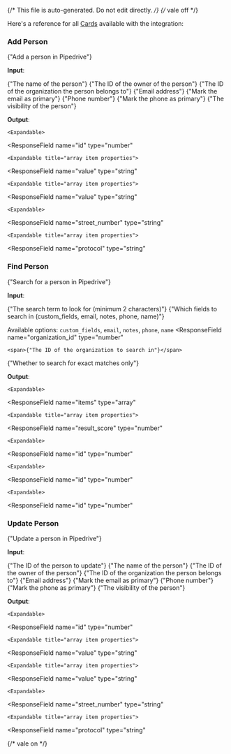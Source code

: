 {/* This file is auto-generated. Do not edit directly. */}
{/* vale off */}

Here's a reference for all [Cards](/learn/reference/cards/introduction) available with the integration:

### Add Person

<span>{"Add a person in Pipedrive"}</span>

**Input**:

<Expandable title="input fields">
  <ResponseField
    name="name"
    type="string"
    required
  >
    <span>{"The name of the person"}</span>
  </ResponseField>
  <ResponseField
    name="owner_id"
    type="number"
  >
    <span>{"The ID of the owner of the person"}</span>
  </ResponseField>
  <ResponseField
    name="org_id"
    type="number"
  >
    <span>{"The ID of the organization the person belongs to"}</span>
  </ResponseField>
  <ResponseField
    name="emailValue"
    type="string"
  >
    <span>{"Email address"}</span>
  </ResponseField>
  <ResponseField
    name="emailPrimary"
    type="boolean"
  >
    <span>{"Mark the email as primary"}</span>
  </ResponseField>
  <ResponseField
    name="phoneValue"
    type="string"
  >
    <span>{"Phone number"}</span>
  </ResponseField>
  <ResponseField
    name="phonePrimary"
    type="boolean"
  >
    <span>{"Mark the phone as primary"}</span>
  </ResponseField>
  <ResponseField
    name="visible_to"
    type="number"
  >
    <span>{"The visibility of the person"}</span>
  </ResponseField>
</Expandable>

**Output**:

<Expandable title="output">
  <ResponseField
    name="success"
    type="boolean"
  >
    
  </ResponseField>
  <ResponseField
    name="data"
    type="object"
  >
    

    <Expandable>
  <ResponseField
    name="id"
    type="number"
  >
    
  </ResponseField>
  <ResponseField
    name="name"
    type="string"
  >
    
  </ResponseField>
  <ResponseField
    name="first_name"
    type="string"
  >
    
  </ResponseField>
  <ResponseField
    name="last_name"
    type="string"
  >
    
  </ResponseField>
  <ResponseField
    name="owner_id"
    type="number"
  >
    
  </ResponseField>
  <ResponseField
    name="org_id"
    type="number | null"
  >
    
  </ResponseField>
  <ResponseField
    name="add_time"
    type="string | null"
  >
    
  </ResponseField>
  <ResponseField
    name="update_time"
    type="string | null"
  >
    
  </ResponseField>
  <ResponseField
    name="emails"
    type="array"
  >
    

    <Expandable title="array item properties">
  <ResponseField
    name="value"
    type="string"
  >
    
  </ResponseField>
  <ResponseField
    name="primary"
    type="boolean"
  >
    
  </ResponseField>
  <ResponseField
    name="label"
    type="string"
  >
    
  </ResponseField>
    </Expandable>
  </ResponseField>
  <ResponseField
    name="phones"
    type="array"
  >
    

    <Expandable title="array item properties">
  <ResponseField
    name="value"
    type="string"
  >
    
  </ResponseField>
  <ResponseField
    name="primary"
    type="boolean"
  >
    
  </ResponseField>
  <ResponseField
    name="label"
    type="string"
  >
    
  </ResponseField>
    </Expandable>
  </ResponseField>
  <ResponseField
    name="is_deleted"
    type="boolean"
  >
    
  </ResponseField>
  <ResponseField
    name="visible_to"
    type="number"
  >
    
  </ResponseField>
  <ResponseField
    name="label_ids"
    type="array"
  >
    
  </ResponseField>
  <ResponseField
    name="picture_id"
    type="number | null"
  >
    
  </ResponseField>
  <ResponseField
    name="postal_address"
    type="object"
  >
    

    <Expandable>
  <ResponseField
    name="street_number"
    type="string"
  >
    
  </ResponseField>
  <ResponseField
    name="route"
    type="string"
  >
    
  </ResponseField>
  <ResponseField
    name="sublocality"
    type="string"
  >
    
  </ResponseField>
  <ResponseField
    name="locality"
    type="string"
  >
    
  </ResponseField>
  <ResponseField
    name="admin_area_level_1"
    type="string"
  >
    
  </ResponseField>
  <ResponseField
    name="admin_area_level_2"
    type="string"
  >
    
  </ResponseField>
  <ResponseField
    name="country"
    type="string"
  >
    
  </ResponseField>
  <ResponseField
    name="postal_code"
    type="string"
  >
    
  </ResponseField>
  <ResponseField
    name="formatted_address"
    type="string"
  >
    
  </ResponseField>
    </Expandable>
  </ResponseField>
  <ResponseField
    name="notes"
    type="string"
  >
    
  </ResponseField>
  <ResponseField
    name="im"
    type="array"
  >
    

    <Expandable title="array item properties">
  <ResponseField
    name="protocol"
    type="string"
  >
    
  </ResponseField>
  <ResponseField
    name="value"
    type="string"
  >
    
  </ResponseField>
    </Expandable>
  </ResponseField>
  <ResponseField
    name="birthday"
    type="string"
  >
    
  </ResponseField>
  <ResponseField
    name="job_title"
    type="string"
  >
    
  </ResponseField>
    </Expandable>
  </ResponseField>
</Expandable>

### Find Person

<span>{"Search for a person in Pipedrive"}</span>

**Input**:

<Expandable title="input fields">
  <ResponseField
    name="term"
    type="string"
    required
  >
    <span>{"The search term to look for (minimum 2 characters)"}</span>
  </ResponseField>
  <ResponseField
    name="fields"
    type="enum<string>"
  >
    <span>{"Which fields to search in (custom_fields, email, notes, phone, name)"}</span>

Available options: `custom_fields`, `email`, `notes`, `phone`, `name`
  </ResponseField>
  <ResponseField
    name="organization_id"
    type="number"
  >
    <span>{"The ID of the organization to search in"}</span>
  </ResponseField>
  <ResponseField
    name="exact_match"
    type="boolean"
  >
    <span>{"Whether to search for exact matches only"}</span>
  </ResponseField>
</Expandable>

**Output**:

<Expandable title="output">
  <ResponseField
    name="success"
    type="boolean"
  >
    
  </ResponseField>
  <ResponseField
    name="data"
    type="object"
  >
    

    <Expandable>
  <ResponseField
    name="items"
    type="array"
  >
    

    <Expandable title="array item properties">
  <ResponseField
    name="result_score"
    type="number"
  >
    
  </ResponseField>
  <ResponseField
    name="item"
    type="object"
  >
    

    <Expandable>
  <ResponseField
    name="id"
    type="number"
  >
    
  </ResponseField>
  <ResponseField
    name="type"
    type="string"
  >
    
  </ResponseField>
  <ResponseField
    name="name"
    type="string"
  >
    
  </ResponseField>
  <ResponseField
    name="phones"
    type="array"
  >
    
  </ResponseField>
  <ResponseField
    name="emails"
    type="array"
  >
    
  </ResponseField>
  <ResponseField
    name="visible_to"
    type="number"
  >
    
  </ResponseField>
  <ResponseField
    name="owner"
    type="object"
  >
    

    <Expandable>
  <ResponseField
    name="id"
    type="number"
  >
    
  </ResponseField>
  <ResponseField
    name="name"
    type="string"
  >
    
  </ResponseField>
  <ResponseField
    name="email"
    type="string"
  >
    
  </ResponseField>
    </Expandable>
  </ResponseField>
  <ResponseField
    name="organization"
    type="object"
  >
    

    <Expandable>
  <ResponseField
    name="id"
    type="number"
  >
    
  </ResponseField>
  <ResponseField
    name="name"
    type="string"
  >
    
  </ResponseField>
    </Expandable>
  </ResponseField>
  <ResponseField
    name="custom_fields"
    type="array"
  >
    
  </ResponseField>
  <ResponseField
    name="notes"
    type="array"
  >
    
  </ResponseField>
    </Expandable>
  </ResponseField>
    </Expandable>
  </ResponseField>
    </Expandable>
  </ResponseField>
  <ResponseField
    name="additional_data"
    type="string"
  >
    
  </ResponseField>
</Expandable>

### Update Person

<span>{"Update a person in Pipedrive"}</span>

**Input**:

<Expandable title="input fields">
  <ResponseField
    name="person_id"
    type="number"
    required
  >
    <span>{"The ID of the person to update"}</span>
  </ResponseField>
  <ResponseField
    name="name"
    type="string"
  >
    <span>{"The name of the person"}</span>
  </ResponseField>
  <ResponseField
    name="owner_id"
    type="number"
  >
    <span>{"The ID of the owner of the person"}</span>
  </ResponseField>
  <ResponseField
    name="org_id"
    type="number"
  >
    <span>{"The ID of the organization the person belongs to"}</span>
  </ResponseField>
  <ResponseField
    name="emailValue"
    type="string"
  >
    <span>{"Email address"}</span>
  </ResponseField>
  <ResponseField
    name="emailPrimary"
    type="boolean"
  >
    <span>{"Mark the email as primary"}</span>
  </ResponseField>
  <ResponseField
    name="phoneValue"
    type="string"
  >
    <span>{"Phone number"}</span>
  </ResponseField>
  <ResponseField
    name="phonePrimary"
    type="boolean"
  >
    <span>{"Mark the phone as primary"}</span>
  </ResponseField>
  <ResponseField
    name="visible_to"
    type="number"
  >
    <span>{"The visibility of the person"}</span>
  </ResponseField>
</Expandable>

**Output**:

<Expandable title="output">
  <ResponseField
    name="success"
    type="boolean"
  >
    
  </ResponseField>
  <ResponseField
    name="data"
    type="object"
  >
    

    <Expandable>
  <ResponseField
    name="id"
    type="number"
  >
    
  </ResponseField>
  <ResponseField
    name="name"
    type="string"
  >
    
  </ResponseField>
  <ResponseField
    name="first_name"
    type="string"
  >
    
  </ResponseField>
  <ResponseField
    name="last_name"
    type="string"
  >
    
  </ResponseField>
  <ResponseField
    name="owner_id"
    type="number"
  >
    
  </ResponseField>
  <ResponseField
    name="org_id"
    type="number | null"
  >
    
  </ResponseField>
  <ResponseField
    name="add_time"
    type="string | null"
  >
    
  </ResponseField>
  <ResponseField
    name="update_time"
    type="string | null"
  >
    
  </ResponseField>
  <ResponseField
    name="emails"
    type="array"
  >
    

    <Expandable title="array item properties">
  <ResponseField
    name="value"
    type="string"
  >
    
  </ResponseField>
  <ResponseField
    name="primary"
    type="boolean"
  >
    
  </ResponseField>
  <ResponseField
    name="label"
    type="string"
  >
    
  </ResponseField>
    </Expandable>
  </ResponseField>
  <ResponseField
    name="phones"
    type="array"
  >
    

    <Expandable title="array item properties">
  <ResponseField
    name="value"
    type="string"
  >
    
  </ResponseField>
  <ResponseField
    name="primary"
    type="boolean"
  >
    
  </ResponseField>
  <ResponseField
    name="label"
    type="string"
  >
    
  </ResponseField>
    </Expandable>
  </ResponseField>
  <ResponseField
    name="is_deleted"
    type="boolean"
  >
    
  </ResponseField>
  <ResponseField
    name="visible_to"
    type="number"
  >
    
  </ResponseField>
  <ResponseField
    name="label_ids"
    type="array"
  >
    
  </ResponseField>
  <ResponseField
    name="picture_id"
    type="number | null"
  >
    
  </ResponseField>
  <ResponseField
    name="postal_address"
    type="object"
  >
    

    <Expandable>
  <ResponseField
    name="street_number"
    type="string"
  >
    
  </ResponseField>
  <ResponseField
    name="route"
    type="string"
  >
    
  </ResponseField>
  <ResponseField
    name="sublocality"
    type="string"
  >
    
  </ResponseField>
  <ResponseField
    name="locality"
    type="string"
  >
    
  </ResponseField>
  <ResponseField
    name="admin_area_level_1"
    type="string"
  >
    
  </ResponseField>
  <ResponseField
    name="admin_area_level_2"
    type="string"
  >
    
  </ResponseField>
  <ResponseField
    name="country"
    type="string"
  >
    
  </ResponseField>
  <ResponseField
    name="postal_code"
    type="string"
  >
    
  </ResponseField>
  <ResponseField
    name="formatted_address"
    type="string"
  >
    
  </ResponseField>
    </Expandable>
  </ResponseField>
  <ResponseField
    name="notes"
    type="string"
  >
    
  </ResponseField>
  <ResponseField
    name="im"
    type="array"
  >
    

    <Expandable title="array item properties">
  <ResponseField
    name="protocol"
    type="string"
  >
    
  </ResponseField>
  <ResponseField
    name="value"
    type="string"
  >
    
  </ResponseField>
    </Expandable>
  </ResponseField>
  <ResponseField
    name="birthday"
    type="string"
  >
    
  </ResponseField>
  <ResponseField
    name="job_title"
    type="string"
  >
    
  </ResponseField>
    </Expandable>
  </ResponseField>
</Expandable>


{/* vale on */}